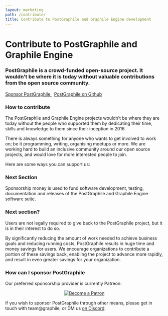 ```yaml
---
layout: marketing
path: /contribute/
title: Contribute to PostGraphile and Graphile Engine development
---
```



<MarketingLayout blue>
<Hero bg="white">

# Contribute to PostGraphile and Graphile Engine

</Hero>

<MarketingSection bg="white" left maxWidth>
<h3>
  PostGraphile is a crowd-funded open-source project. It wouldn't be where it is today without valuable contributions from the open source community.
</h3>

<div class='flex'>
<a class='button--solid' href='https://patreon.com/benjie'>Sponsor PostGraphile <span class='fas fa-fw fa-external-link-square-alt' /></a>&nbsp;
<a class='button--solid' href='https://github/graphile/postgraphile'>PostGraphile on Github <span class='fas fa-fw fa-external-link-square-alt' /></a>
</div>

</MarketingSection>
<MarketingDivide from="white" to="medium" />

<MarketingSection bg="medium">

### How to contribute

<div style={{maxWidth: '48rem', margin: '0 auto'}}>

The PostGraphile and Graphile Engine projects wouldn’t be where they are today without the people who supported them by dedicating their time, skills and knowledge to them since their inception in 2016.

There is always something for anyone who wants to get involved to work on; be it programming, writing, organising meetups or more. We are working hard to build an inclusive community around our open source projects, and would love for more interested people to join.

Here are some ways you can support us:

</div>


</MarketingSection>
<MarketingDivide from="medium" to="dark" via="light" down />

<MarketingSection bg="dark" left>

<Contributions>

<Contribution title="Code" text="Some or more text about some or more contributions like this amount" />
<Contribution title="Write" text="Some or more text about some or more contributions like this amount" />
<Contribution title="Sponsor" text="Some or more text about some or more contributions like this amount" />
<Contribution title="Organise" text="Some or more text about some or more contributions like this amount" />

</Contributions>

</MarketingSection>
<MarketingDivide from="dark" to="light" />
<MarketingSection bg="light" left maxWidth>

### Next Section

Sponsorship money is used to fund software development, testing,
documentation and releases of the PostGraphile and Graphile Engine software
suite.

</MarketingSection>
<MarketingDivide from="light" to="medium" down />
<MarketingSection bg="medium" left maxWidth>

### Next section?

Users are not legally required to give back to the PostGraphile project, but
it is in their interest to do so.

By significantly reducing the amount of work needed to achieve business goals
and reducing running costs, PostGraphile results in huge time and money
savings for users. We encourage organizations to contribute a portion of
these savings back, enabling the project to advance more rapidly, and result
in even greater savings for your organization.

</MarketingSection>
<MarketingDivide from="medium" to="dark" via="light" />
<MarketingSection bg="dark" left maxWidth>

### How can I sponsor PostGraphile

Our preferred sponsorship provider is currently Patreon:

<p style='text-align: center'>
<a href="https://www.patreon.com/bePatron?u=7308310" data-patreon-widget-type="become-patron-button"><img src="/images/patreon_button.png" alt='Become a Patron' /></a>
</p>

If you wish to sponsor PostGraphile through other means, please get in touch with team@graphile, or DM us [on Discord](http://discord.gg/graphile).

</MarketingSection>
</MarketingLayout>
